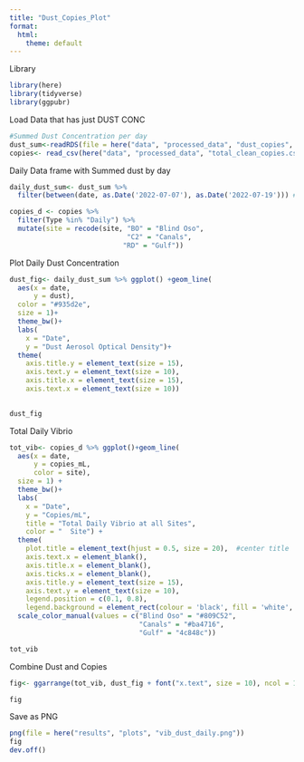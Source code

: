 ```yaml
---
title: "Dust_Copies_Plot"
format:
  html:
    theme: default
---
```


Library
```r
library(here)
library(tidyverse)
library(ggpubr)
```

Load Data that has just DUST CONC
```r
#Summed Dust Concentration per day
dust_sum<-readRDS(file = here("data", "processed_data", "dust_copies", "dust_copies_sum.rds")) 
copies<- read_csv(here("data", "processed_data", "total_clean_copies.csv")) 
```

Daily Data frame with Summed dust by day
```r
daily_dust_sum<- dust_sum %>%
  filter(between(date, as.Date('2022-07-07'), as.Date('2022-07-19'))) #We do not have copies_mL for 2022-07-10. No sampling occured then. 

copies_d <- copies %>%
  filter(Type %in% "Daily") %>%
  mutate(site = recode(site, "BO" = "Blind Oso",
                             "C2" = "Canals",
                            "RD" = "Gulf"))

```


Plot Daily Dust Concentration
```r
dust_fig<- daily_dust_sum %>% ggplot() +geom_line(
  aes(x = date,
      y = dust),
  color = "#935d2e",
  size = 1)+
  theme_bw()+
  labs(
    x = "Date",
    y = "Dust Aerosol Optical Density")+
  theme(
    axis.title.y = element_text(size = 15),
    axis.text.y = element_text(size = 10),
    axis.title.x = element_text(size = 15),
    axis.text.x = element_text(size = 10))
  

dust_fig
```


Total Daily Vibrio
```r
tot_vib<- copies_d %>% ggplot()+geom_line(
  aes(x = date,
      y = copies_mL,
      color = site),
  size = 1) +
  theme_bw()+
  labs(
    x = "Date",
    y = "Copies/mL",
    title = "Total Daily Vibrio at all Sites",
    color = "  Site") +
  theme(
    plot.title = element_text(hjust = 0.5, size = 20),  #center title
    axis.text.x = element_blank(),
    axis.title.x = element_blank(),
    axis.ticks.x = element_blank(),
    axis.title.y = element_text(size = 15),
    axis.text.y = element_text(size = 10),
    legend.position = c(0.1, 0.8),
    legend.background = element_rect(colour = 'black', fill = 'white', linetype='solid')) + #Moves legend onto plot 
  scale_color_manual(values = c("Blind Oso" = "#809C52",
                                "Canals" = "#ba4716",
                                "Gulf" = "4c848c"))

tot_vib
```

Combine Dust and Copies
```r
fig<- ggarrange(tot_vib, dust_fig + font("x.text", size = 10), ncol = 1, nrow = 2,align = "v")

fig
```

Save as PNG
```r
png(file = here("results", "plots", "vib_dust_daily.png"))
fig
dev.off()
```
